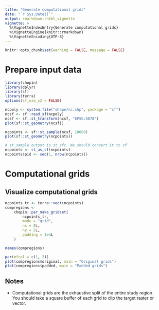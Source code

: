 ```yaml
---
title: "Generate computational grids"
date: "`r Sys.Date()`"
output: rmarkdown::html_vignette
vignette: >
  %\VignetteIndexEntry{Generate computational grids}
  %\VignetteEngine{knitr::rmarkdown}
  %\VignetteEncoding{UTF-8}
---
```



```r
knitr::opts_chunk$set(warning = FALSE, message = FALSE)

```


# Prepare input data
```r
library(chopin)
library(dplyr)
library(sf)
library(terra)
options(sf_use_s2 = FALSE)
```

```r
ncpoly <- system.file("shape/nc.shp", package = "sf")
ncsf <- sf::read_sf(ncpoly)
ncsf <- sf::st_transform(ncsf, "EPSG:5070")
plot(sf::st_geometry(ncsf))
```

```r
ncpoints <- sf::st_sample(ncsf, 10000)
plot(sf::st_geometry(ncpoints))

# st_sample output is st_sfc. We should convert it to sf
ncpoints <- st_as_sf(ncpoints)
ncpoints$pid <- seq(1, nrow(ncpoints))
```

# Computational grids



## Visualize computational grids

```r
ncpoints_tr <- terra::vect(ncpoints)
compregions <-
    chopin::par_make_gridset(
        ncpoints_tr,
        mode = "grid",
        nx = 8L,
        ny = 5L,
        padding = 1e4L
    )

names(compregions)

par(mfcol = c(1, 2))
plot(compregions$original, main = "Original grids")
plot(compregions$padded, main = "Padded grids")
```




## Notes
- Computational grids are the exhaustive split of the entire study region. You should take a square buffer of each grid to clip the target raster or vector.
